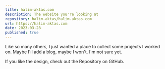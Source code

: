```yaml
---
title: halim-aktas.com
description: The website you're looking at
repository: halim-aktas/halim-aktas.com
url: https://halim-aktas.com
date: 2023-03-28
published: true
---
```


Like so many others, I just wanted a place to collect some projects I worked on. Maybe I'll add a blog, maybe I won't. I'm not sure yet.

If you like the design, check out the Repository on GitHub.
